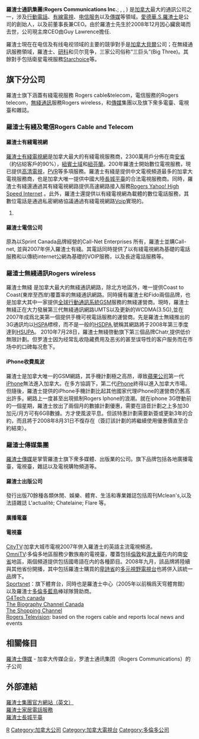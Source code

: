 {{Link style|time=2015-12-12T04:12:02+00:00}}
{{noteTA
|T = zh-cn:罗杰斯通讯集团; zh-hk:羅渣士通訊集團; zh-tw:羅傑斯通訊集團;
|1 = zh-cn:罗杰斯; zh-hk:羅渣士; zh-tw:羅傑斯;
}}
{{Infobox company
|name           = 羅渣士通訊集團
|name_en        = Rogers Communications Inc.
|logo           = Rogers logo.svg
|image          = Rogers AT&T Centre.JPG
|image_size     = 220px
|image_caption  = 位於[[加拿大|加拿大]][[安大略省|安大略省]][[多倫多|多倫多]]的{{tsl|en|Rogers Building (Toronto)|羅渣士大樓}}
|type           = [[上市公司|上市公司]]
|traded_as      = {{TSX|RCI.A|RCI.B}}<br>{{NYSE|RCI}}<br>{{tsl|en|S&P/TSX 60|S&P/TSX 60 component}}
|founder        = {{tsl|en|Edward S. Rogers Sr.}}
|key_people     = Alan Horn<br>Joe Natale<br>{{tsl|en|Edward S. Rogers III}}
|industry       = [[電信|電信業]]<br>[[大眾媒體|傳媒業]]
|products       = [[固網電信|固網電信]]、[[行動電話|行動電話]]、[[網際網路|網際網路]]、[[數位電視|數位電視]]、[[無線電|無線電]]、[[有線電視|有線電視]]、[[出版|出版]]
|revenue        = 204.14億[[加元|加元]]（2015年）<ref name="rogers.com">{{cite web|url=http://www.rogers.com/web/ir/financial-reporting/financial-historyf|title=Rogers Investor Relations|website=Rogers Investor Relations|accessdate=5 October 2017|archive-date=2020-09-16|archive-url=https://web.archive.org/web/20200916070659/https://investors.rogers.com/|dead-url=no}}</ref>
|net_income     = 29.9億[[加元|加元]]（2015年）<ref name="rogers.com"/>
|assets         = 291.75億[[加元|加元]]（2015年）<ref name="rogers.com"/>
|equity         = 57.45億[[加元|加元]]（2015年）
|num_employees  = 26,000（2013年）<ref name="rogers.com"/>
|subsid         = {{ubl|{{tsl|en|Chatr}}|{{tsl|en|Fido Solutions}}|{{tsl|en|Rogers Bank}}|{{tsl|en|Rogers Cable}}|[[羅渣士傳媒|羅渣士傳媒]]|{{tsl|en|Rogers Telecom}}|[[Rogers_Wireless|Rogers Wireless]]}}
|homepage       = {{URL|http://www.rogers.com}}
|foundation     = 1960<ref>[http://about.rogers.com/About/Our_History.aspx About Rogers: Our History] {{Wayback|url=http://about.rogers.com/About/Our_History.aspx |date=20141216085131 }} rogers.com</ref>
|location       = {{CAN}}[[安大略省|安大略省]][[多倫多|多倫多]]<br>333 Bloor Street East<br>M4W 1G9
}}

'''羅渣士通訊集團'''('''Rogers Communications Inc.'''; {{tsx|RCI.A}}, {{tsx|RCI.B}}, {{nyse|RCI}}) 是[[加拿大|加拿大]]最大的通訊公司之一，涉及[[行動電話|行動電話]]、[[有線電視|有線電視]]、[[电信公司|电信服务]]以及[[傳媒|傳媒]]等領域。[[爱德华·萨姆·罗杰斯|愛德華.S.羅渣士]]是公司的創始人，以及前董事長兼CEO。由於羅渣士先生於2008年12月因心臟衰竭而去世，公司現主席CEO由Guy Lawrence擔任.

羅渣士現在在电信及有线电视领域的主要的競爭對手是[[加拿大貝爾|加拿大貝爾]]公司；在無綫通訊服務領域，羅渣士、[[研科|研科]]和贝尔竞争，三家公司俗称“三巨头”(Big Three)。其餘對手包括衛星電視服務[[Starchoice|Starchoice]]等。

==旗下分公司==
羅渣士旗下涵蓋有綫電視服務 Rogers cable&telecom，電信服務的Rogers telecom，[[無綫通訊|無綫通訊]]服務Rogers wireless，和[[傳媒|傳媒]]集團以及旗下衆多電臺、電視臺和雜誌。
===羅渣士有綫及電信Rogers Cable and Telecom===
====羅渣士有綫電視網====
[[羅渣士有綫電視網|羅渣士有綫電視網]]是加拿大最大的有綫電視服務商，2300萬用戶分佈在南[[安省|安省]]（約佔縂客戶的90%），[[紐賓士域|紐賓士域]]和[[紐芬蘭|紐芬蘭]]。200年羅渣士開始數位電視服務，現已提供[[高清電視|高清電視]]，[[PVR|PVR]]等多項服務。羅渣士有綫是提供中文電視頻道最多的加拿大電視服務商，也是加拿大唯一提供中國大陸[[長城平臺|長城平臺]]的合法電視服務商。同時，羅渣士有綫還通過其有綫電視網路提供高速網路接入服務[http://hispeed.rogers.com/bband/content/RY_Explore_Site/CH/index.html  Rogers Yahoo! High Speed Internet] {{Wayback|url=http://hispeed.rogers.com/bband/content/RY_Explore_Site/CH/index.html |date=20090805100304 }}。此外，羅渣士還提供以有綫電視網為載體的數位電話服務，其數位電話是通過私密網絡協議通過有綫電視網路[[Voip|Voip]]實現的。
#

====羅渣士電信公司====
原為以Sprint Canada品牌經營的Call-Net Enterprises 所有，羅渣士並購Call-net, 並與2007年併入羅渣士有綫。其電話同時提供了以有綫電視網為基礎的電話服務和以傳統internet公網為基礎的VOIP服務，以及長途電話服務等。

===羅渣士無綫通訊Rogers wireless===
羅渣士無綫 是加拿大最大的無綫通訊網路，除北方地區外，唯一提供Coast to Coast(東岸至西岸)覆蓋率的無綫通訊網路。同時擁有羅渣士和Fido兩個品牌，也是加拿大其中一家提供[[GSM|全球行動通訊系統]]GSM服務的無綫運營商。現時，羅渣士無綫正在大力發展第三代無綫通訊網路UMTS以及更新的WCDMA(3.5G),並在2007年成爲北美第一個提供手機可視電話服務的運營商。先是羅渣士無綫推出的3G通訊均以[[HSPA|HSPA]]標榜，而不是一般的[[HSDPA|HSDPA]],號稱其網路將于2008年第三季度達到[[HSUPA|HSUPA]]。
2010年7月28日，羅渣士無綫啓動旗下第三個品牌Chatr,提供低价無限計劃。但罗渣士因为经常乱收隐藏费用及恶劣的甚至误导性的客户服务而在市场中的口碑每况愈下。

====iPhone收費風波====
羅渣士是加拿大唯一的GSM網路，其手機計劃極之高昂，導致[[蘋果公司|蘋果公司]]第一代[[iPhone|iPhone]]無法進入加拿大。在多方協調下，第二代[[iPhone|iPhone]]終得以進入加拿大市場。但隨後，羅渣士提供的iPhone手機計劃比起其他國家代理iPhone的運營商仍舊高出許多。網路上一度甚至出現抵制Rogers Iphone的浪潮。就在iphone 3G啓動前的一個星期，羅渣士放出了兩個月的數據計劃優惠，需要在語音計劃之上多加30加元/月方可有6GB數據。方才使風波平息。但該特惠計劃需要新簽或更新3年的合約，而且將于2008年8月31日不復存在（簽訂該計劃的將繼續使用優惠價直至合約結束）。

===羅渣士傳媒集團===
[[羅渣士傳媒|羅渣士傳媒]]是掌管羅渣士旗下衆多媒體、出版業的公司。旗下品牌包括各地廣播電臺，電視臺，雜誌以及電視購物頻道等。

====羅渣士出版公司====
發行出版70餘種各類休閒、娛樂、體育、生活和專業雜誌包括周刊Mclean's,以及法語雜誌 L'actualité; Chatelaine; Flare 等。

====廣播電臺====

====電視臺====
[[:en:CityTV|CityTV]]:加拿大城市電視2007年併入羅渣士的英語主流電視頻道。<br>
[[多元文化電視台|OmniTV]]:多倫多地區服務少數族裔的電視臺，覆蓋包括[[伦敦_(加拿大)|倫敦]]和[[渥太華|渥太華]]在内的南[[安省|安省]]地區，兩個頻道提供包括國粵語在内的各種節目。2008年九月，該品牌將陸續與其他省份開播，其中包括羅渣士購買的[[卑詩省|卑詩省]]的[[多元視野電視台|多元視野電視台]]也將併入該統一品牌下。<br>
[[Sportsnet|Sportsnet]]：旗下體育台，同時也是羅渣士中心（2005年以前稱爲天穹體育館）以及羅渣士[[多倫多藍鳥|多倫多藍鳥]]棒球隊贊助商。<br>
[[G4Tech_canada|G4Tech canada]]<br>
[[The_Biography_Channel_Canada|The Biography Channel Canada]]<br>
[[The_Shopping_Channel|The Shopping Channel]]<br>
[[Rogers_Television|Rogers Television]]: based on the rogers cable and reports local news and events

==相關條目==
[[羅渣士傳媒|羅渣士傳媒]] - 加拿大传媒企业，罗渣士通讯集团（Rogers Communications）的子公司

==外部連結==
[http://www.rogers.com 羅渣士集團官方網站（英文）]<br>
[https://web.archive.org/web/20080515034558/http://your.rogers.com/promo/cable/callasia.asp 羅渣士家居電話服務]<br>
[https://web.archive.org/web/20080930023217/http://your.rogers.com/store/cable/ptv/programming/multicultural_chinese_greatwall.asp 羅渣士長城平臺]

{{标普TSX60指数}}
{{主要电信公司}}
{{Authority control}}

[[Category:标普TSX60指数|R]]
[[Category:加拿大公司|Category:加拿大公司]]
[[Category:加拿大電視台|Category:加拿大電視台]]
[[Category:多倫多公司|Category:多倫多公司]]